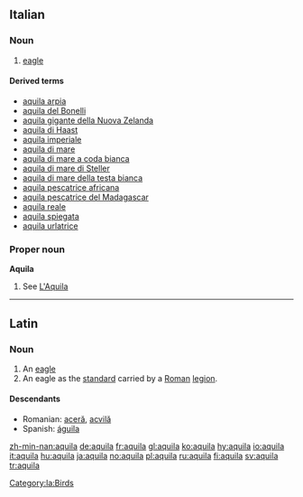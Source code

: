 {{see|Aquila}}

==Italian==

===Noun===
{{it-noun|aquil|f|a|e}}

# [[eagle]]
====Derived terms====
*[[aquila arpia]]
*[[aquila del Bonelli]]
*[[aquila gigante della Nuova Zelanda]]
*[[aquila di Haast]]
*[[aquila imperiale]]
*[[aquila di mare]]
*[[aquila di mare a coda bianca]]
*[[aquila di mare di Steller]]
*[[aquila di mare della testa bianca]]
*[[aquila pescatrice africana]]
*[[aquila pescatrice del Madagascar]]
*[[aquila reale]]
*[[aquila spiegata]]
*[[aquila urlatrice]]

===Proper noun===
'''Aquila'''

# See [[L'Aquila]]

----

==Latin==

===Noun===
{{la-noun|aquila|aquilae|aquilae|f|first}}

# An [[eagle]]
# An eagle as the [[standard]] carried by a [[Roman]] [[legion]].

====Descendants====
*Romanian: [[aceră]], [[acvilă]]
*Spanish: [[águila]]

[[Category:la:Birds]]

[[zh-min-nan:aquila]]
[[de:aquila]]
[[fr:aquila]]
[[gl:aquila]]
[[ko:aquila]]
[[hy:aquila]]
[[io:aquila]]
[[it:aquila]]
[[hu:aquila]]
[[ja:aquila]]
[[no:aquila]]
[[pl:aquila]]
[[ru:aquila]]
[[fi:aquila]]
[[sv:aquila]]
[[tr:aquila]]